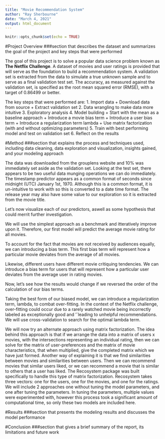 ```yaml
---
title: "Movie Recommendation System"
author: "Ray Sherbourne"
date: "March 4, 2021"
output: html_document
---
```


```r
knitr::opts_chunk$set(echo = TRUE)
```

#Project Overview
###section that describes the dataset and summarizes the goal of the project and key steps that were performed

The goal of this project is to solve a popular data science problem known as **The Netflix Challenge**. A dataset of movies and user ratings is provided that will serve as the foundation to build a recommendation system. A validation set is extracted from the data to simulate a true unknown sample and to serve as a final validation test set. The accuracy, as measured against the validation set, is specified as the root mean squared error (RMSE), with a target of 0.86499 or better.

The key steps that were performed are:
1. Import data
  + Download data from source
  + Extract validation set
2. Data wrangling to make data more intuitive
3. Exploratory analysis
4. Model building
  + Start with the mean as a baseline approach
  + Introduce a movie bias term
  + Introduce a user bias term
  + Introduce a regularization term lambda
  + Use matrix factorization (with and without optimizing parameters)
5. Train with best performing model and test on validation set
6. Reflect on the results

#Method
###section that explains the process and techniques used, including data cleaning, data exploration and visualization, insights gained, and your modeling approach

The data was downloaded from the grouplens website and 10% was immediately set aside as the validation set. Looking at the test set, there appears to be two useful data munging operations we can do immediately. The timestamp predictor appears as a common format of seconds since midnight (UTC) January 1st, 1970. Although this is a common format, it is un-intuitive to work with so this is converted to a date time format. The release year may also have some value to our exploration so it is extracted from the movie title.


Let's now visualize each of our predictors, aswell as some hypothesis that could merrit further investigation.










We will use the simplest approach as a benchmark and itteratively improve upon it. Therefore, our first model will predict the average movie rating for all movies. 

To account for the fact that movies are not received by audiences equally, we can introducing a bias term. This first bias term will represent how a particular movie deviates from the average of all movies.

Likewise, different users have different movie critiquing tendencies. We can introduce a bias term for users that will represent how a particular user deviates from the average user in rating movies.

Now, let's see how the results would change if we reversed the order of the calculation of our bias terms.

Taking the best form of our biased model, we can introduce a regularization term, lambda, to combat over-fitting. In the context of the Netflix challenge, over-fitting could occur due to a rarely watched movie being incorrectly labeled as exceptionally good and '`leading to unhelpful recommendations. We will use cross-validation to search for the optimal lambda term.

We will now try an alternate approach using matrix factorization. The idea behind this approach is that if we arrange the data into a matrix of users x movies, with the intersections representing an individual rating, then we can solve for the matrix of user-preferences and the matrix of movie characteristics, that when multiplied, give the completed matrix which we have just formed. Another way of explaining it is that we find similarities between movies and similarities between users. Then we can recommend movies that similar users liked, or we can recommend a movie that is similar to others that a user has liked.
The Recosystem package was built specifically to handle this type of matrix factorization. Recosystem takes three vectors: one for the users, one for the movies, and one for the ratings. We will include 2 approaches one without tuning the model parameters, and one after tuning the parameters. In tuning the parameters, multiple values were experimented with, however this process took a significant amount of computational time, so only these two models are included here.

#Results
###section that presents the modeling results and discusses the model performance

#Conclusion
###section that gives a brief summary of the report, its limitations and future work